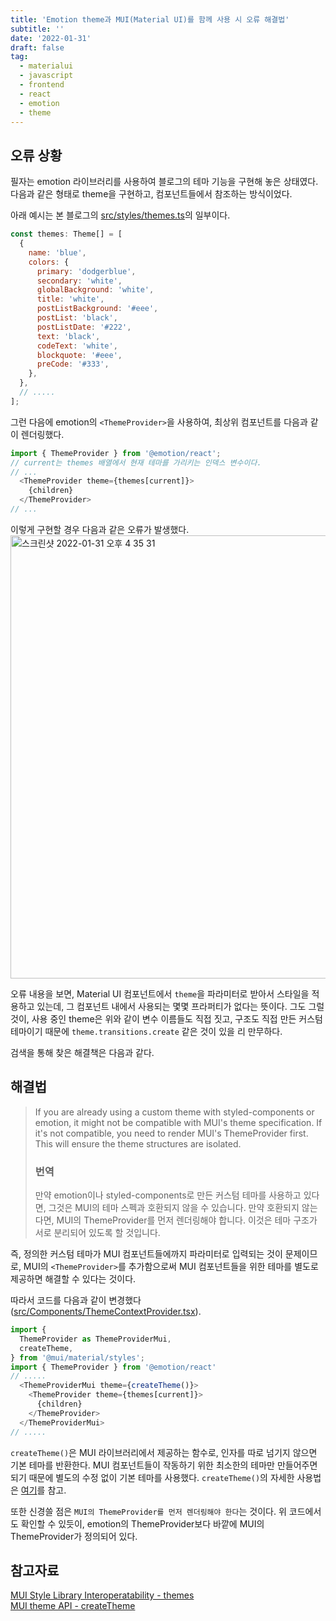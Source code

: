 ```yaml
---
title: 'Emotion theme과 MUI(Material UI)를 함께 사용 시 오류 해결법'
subtitle: ''
date: '2022-01-31'
draft: false
tag:
  - materialui
  - javascript
  - frontend
  - react
  - emotion
  - theme
---
```

## 오류 상황
필자는 emotion 라이브러리를 사용하여 블로그의 테마 기능을 구현해 놓은 상태였다. 다음과 같은 형태로 theme을 구현하고, 컴포넌트들에서 참조하는 방식이었다.

아래 예시는 본 블로그의 [src/styles/themes.ts](https://github.com/centraldogma99/dogma-blog/blob/main/src/styles/themes.ts)의 일부이다.
```javascript
const themes: Theme[] = [
  {
    name: 'blue',
    colors: {
      primary: 'dodgerblue',
      secondary: 'white',
      globalBackground: 'white',
      title: 'white',
      postListBackground: '#eee',
      postList: 'black',
      postListDate: '#222',
      text: 'black',
      codeText: 'white',
      blockquote: '#eee',
      preCode: '#333',
    },
  },
  // .....
];
```
그런 다음에 emotion의 `<ThemeProvider>`을 사용하여, 최상위 컴포넌트를 다음과 같이 렌더링했다.
```javascript
import { ThemeProvider } from '@emotion/react';
// current는 themes 배열에서 현재 테마를 가리키는 인덱스 변수이다.
// ...
  <ThemeProvider theme={themes[current]}>
    {children}
  </ThemeProvider>
// ...
```
이렇게 구현할 경우 다음과 같은 오류가 발생했다.
<img width="709" alt="스크린샷 2022-01-31 오후 4 35 31" src="https://user-images.githubusercontent.com/53252434/151760505-9cd5628c-1363-422a-af1d-ed9414b1352c.png">

오류 내용을 보면, Material UI 컴포넌트에서 `theme`을 파라미터로 받아서 스타일을 적용하고 있는데, 그 컴포넌트 내에서 사용되는 몇몇 프라퍼티가 없다는 뜻이다. 그도 그럴 것이, 사용 중인 theme은 위와 같이 변수 이름들도 직접 짓고, 구조도 직접 만든 커스텀 테마이기 때문에 `theme.transitions.create` 같은 것이 있을 리 만무하다.

검색을 통해 찾은 해결책은 다음과 같다.

## 해결법

> If you are already using a custom theme with styled-components or emotion, it might not be compatible with MUI's theme specification. If it's not compatible, you need to render MUI's ThemeProvider first. This will ensure the theme structures are isolated.
> ### 번역
> 만약 emotion이나 styled-components로 만든 커스텀 테마를 사용하고 있다면, 그것은 MUI의 테마 스펙과 호환되지 않을 수 있습니다. 만약 호환되지 않는다면, MUI의 ThemeProvider를 먼저 렌더링해야 합니다. 이것은 테마 구조가 서로 분리되어 있도록 할 것입니다.

즉, 정의한 커스텀 테마가 MUI 컴포넌트들에까지 파라미터로 입력되는 것이 문제이므로, MUI의 `<ThemeProvider>`를 추가함으로써 MUI 컴포넌트들을 위한 테마를 별도로 제공하면 해결할 수 있다는 것이다.

따라서 코드를 다음과 같이 변경했다([src/Components/ThemeContextProvider.tsx](https://github.com/centraldogma99/dogma-blog/blob/main/src/components/ThemeContextProvider.tsx)).
```javascript
import {
  ThemeProvider as ThemeProviderMui,
  createTheme,
} from '@mui/material/styles';
import { ThemeProvider } from '@emotion/react'
// .....
  <ThemeProviderMui theme={createTheme()}>
    <ThemeProvider theme={themes[current]}>
      {children}
    </ThemeProvider>
  </ThemeProviderMui>
// .....
```
`createTheme()`은 MUI 라이브러리에서 제공하는 함수로, 인자를 따로 넘기지 않으면 기본 테마를 반환한다. MUI 컴포넌트들이 작동하기 위한 최소한의 테마만 만들어주면 되기 때문에 별도의 수정 없이 기본 테마를 사용했다. `createTheme()`의 자세한 사용법은 [여기](https://mui.com/customization/theming/#createtheme-options-args-theme)를 참고.

또한 신경쓸 점은 `MUI의 ThemeProvider를 먼저 렌더링해야 한다`는 것이다. 위 코드에서도 확인할 수 있듯이, emotion의 ThemeProvider보다 바깥에 MUI의 ThemeProvider가 정의되어 있다.

## 참고자료
[MUI Style Library Interoperatability - themes](https://mui.com/guides/interoperability/#theme)  
[MUI theme API - createTheme](https://mui.com/customization/theming/#createtheme-options-args-theme)


